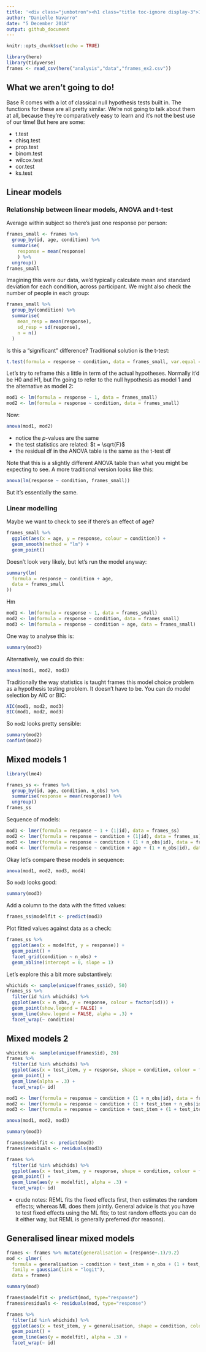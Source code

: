 ```yaml
---
title: '<div class="jumbotron"><h1 class="title toc-ignore display-3">Inferential statistics in R</h1></div>'
author: "Danielle Navarro"
date: "5 December 2018"
output: github_document
---
```


```r
knitr::opts_chunk$set(echo = TRUE)
```

<!--

  html_document:
    includes:
      in_header: header.html
    theme: flatly
    highlight: textmate
    css: mystyle.css

-->

```r
library(here)
library(tidyverse)
frames <- read_csv(here("analysis","data","frames_ex2.csv"))
```

## What we aren't going to do!

Base R comes with a lot of classical null hypothesis tests built in. The functions for these are all pretty similar. We're not going to talk about them at all, because they're comparatively easy to learn and it's not the best use of our time! But here are some: 

- t.test
- chisq.test
- prop.test
- binom.test
- wilcox.test
- cor.test
- ks.test


## Linear models

### Relationship between linear models, ANOVA and t-test

Average within subject so there's just one response per person:

```r
frames_small <- frames %>%
  group_by(id, age, condition) %>%
  summarise(
    response = mean(response)
    ) %>%
  ungroup()
frames_small
```

Imagining this were our data, we'd typically calculate mean and standard deviation for each condition, across participant. We might also check the number of people in each group:

```r
frames_small %>%
  group_by(condition) %>%
  summarise(
    mean_resp = mean(response), 
    sd_resp = sd(response),
    n = n()
  )
```

Is this a "significant" difference? Traditional solution is the t-test:

```r
t.test(formula = response ~ condition, data = frames_small, var.equal = TRUE)
```

Let's try to reframe this a little in term of the actual hypotheses. Normally it'd be H0 and H1, but I'm going to refer to the null hypothesis as model 1 and the alternative as model 2:

```r
mod1 <- lm(formula = response ~ 1, data = frames_small) 
mod2 <- lm(formula = response ~ condition, data = frames_small)
```

Now:

```r
anova(mod1, mod2)
```

- notice the $p$-values are the same
- the test statistics are related: $t = \sqrt{F}$
- the residual df in the ANOVA table is the same as the t-test df

Note that this is a slightly different ANOVA table than what you might be expecting to see. A more traditional version looks like this:

```r
anova(lm(response ~ condition, frames_small))
```

But it's essentially the same.

### Linear modelling

Maybe we want to check to see if there's an effect of age?

```r
frames_small %>% 
  ggplot(aes(x = age, y = response, colour = condition)) + 
  geom_smooth(method = "lm") + 
  geom_point()
```

Doesn't look very likely, but let's run the model anyway:

```r
summary(lm(
  formula = response ~ condition + age,
  data = frames_small
))
```

Hm

```r
mod1 <- lm(formula = response ~ 1, data = frames_small) 
mod2 <- lm(formula = response ~ condition, data = frames_small)
mod3 <- lm(formula = response ~ condition + age, data = frames_small)
```

One way to analyse this is:

```r
summary(mod3)
```

Alternatively, we could do this:

```r
anova(mod1, mod2, mod3)
```

Traditionally the way statistics is taught frames this model choice problem as a hypothesis testing problem. It doesn't have to be. You can do model selection by AIC or BIC:

```r
AIC(mod1, mod2, mod3)
BIC(mod1, mod2, mod3)
```

So `mod2` looks pretty sensible:

```r
summary(mod2)
confint(mod2)
```

## Mixed models 1

```r
library(lme4)
```

```r
frames_ss <- frames %>% 
  group_by(id, age, condition, n_obs) %>%
  summarise(response = mean(response)) %>%
  ungroup()
frames_ss
```

<!--
Let's do something boring. Same models:

```r
mod1 <- lmer(formula = response ~ 1 + (1|id), data = frames_ss)
mod2 <- lmer(formula = response ~ condition + (1|id), data = frames_ss)
mod3 <- lmer(formula = response ~ condition + age + (1|id), data = frames_ss)
```

```r
anova(mod1, mod2, mod3)
```
-->


Sequence of models:

```r
mod1 <- lmer(formula = response ~ 1 + (1|id), data = frames_ss)
mod2 <- lmer(formula = response ~ condition + (1|id), data = frames_ss)
mod3 <- lmer(formula = response ~ condition + (1 + n_obs|id), data = frames_ss)
mod4 <- lmer(formula = response ~ condition + age + (1 + n_obs|id), data = frames_ss)
```

Okay let's compare these models in sequence:

```r
anova(mod1, mod2, mod3, mod4)
```

So `mod3` looks good:

```r
summary(mod3)
```

Add a column to the data with the fitted values:

```r
frames_ss$modelfit <- predict(mod3)
```

Plot fitted values against data as a check:

```r
frames_ss %>% 
  ggplot(aes(x = modelfit, y = response)) + 
  geom_point() + 
  facet_grid(condition ~ n_obs) + 
  geom_abline(intercept = 0, slope = 1)
```

Let's explore this a bit more substantively:


```r
whichids <- sample(unique(frames_ss$id), 50) 
frames_ss %>%
  filter(id %in% whichids) %>%
  ggplot(aes(x = n_obs, y = response, colour = factor(id))) +
  geom_point(show.legend = FALSE) + 
  geom_line(show.legend = FALSE, alpha = .3) + 
  facet_wrap(~ condition)
```
  

## Mixed models 2


```r
whichids <- sample(unique(frames$id), 20) 
frames %>%
  filter(id %in% whichids) %>%
  ggplot(aes(x = test_item, y = response, shape = condition, colour = factor(n_obs))) +
  geom_point() + 
  geom_line(alpha = .3) + 
  facet_wrap(~ id)
```

```r
mod1 <- lmer(formula = response ~ condition + (1 + n_obs|id), data = frames)
mod2 <- lmer(formula = response ~ condition + (1 + test_item + n_obs|id), data = frames)
mod3 <- lmer(formula = response ~ condition + test_item + (1 + test_item + n_obs|id), data = frames)
```

```r
anova(mod1, mod2, mod3)
```

```r
summary(mod3)
```

```r
frames$modelfit <- predict(mod3)
frames$residuals <- residuals(mod3)
```

```r
frames %>%
  filter(id %in% whichids) %>%
  ggplot(aes(x = test_item, y = response, shape = condition, colour = factor(n_obs))) +
  geom_point() + 
  geom_line(aes(y = modelfit), alpha = .3) + 
  facet_wrap(~ id)
```

- crude notes: REML fits the fixed effects first, then estimates the random effects; whereas ML does them jointly. General advice is that you have to test fixed effects using the ML fits; to test random effects you can do it either way, but REML is generally preferred (for reasons).

## Generalised linear mixed models

```r
frames <- frames %>% mutate(generalisation = (response+.1)/9.2)
mod <- glmer(
  formula = generalisation ~ condition + test_item + n_obs + (1 + test_item + n_obs|id), 
  family = gaussian(link = "logit"), 
  data = frames)
```

```r
summary(mod)

frames$modelfit <- predict(mod, type="response")
frames$residuals <- residuals(mod, type="response")

frames %>%
  filter(id %in% whichids) %>%
  ggplot(aes(x = test_item, y = generalisation, shape = condition, colour = factor(n_obs))) +
  geom_point() + 
  geom_line(aes(y = modelfit), alpha = .3) + 
  facet_wrap(~ id)
```

